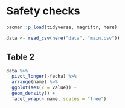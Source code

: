# Safety checks

```r
pacman::p_load(tidyverse, magrittr, here)
```

```r
data <- read_csv(here("data", "main.csv"))
```

## Table 2

```r
data %>% 
  pivot_longer(-fecha) %>% 
  arrange(name) %>% 
  ggplot(aes(x = value)) +
  geom_density() +
  facet_wrap(~ name, scales = "free")
```
